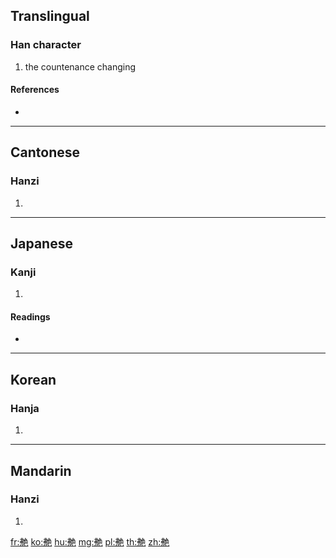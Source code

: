 {{character info/new}}
{{also|勃}}
==Translingual==

===Han character===
{{Han char|rn=139|rad=色|as=05|sn=11|four=57017|canj=LNNAU}}

# the countenance changing

====References====
* {{Han ref|kx=1014.060|dkj=30606|dj=1474.030|hdz=53072.050|uh=8274|ud=33396|bh=D758|bd=55128}}

----

==Cantonese==

===Hanzi===
{{yue-hanzi|jyut=|y=fat1}}

# {{defn|lang=yue|sort=色05}}

----

==Japanese==

===Kanji===
{{ja-kanji|grade=|rs=色05}}

# {{defn|lang=ja|sort=色05}}

====Readings====
* {{ja-readings|on=[[ほつ]] (hotsu), [[ぼつ]] (botsu), [[ふつ]] (futsu), [[ふち]] (fuchi), [[はい]] (hai)|kun=[[おこる]] (okoru)|nanori=}}

----

==Korean==

===Hanja===
{{ko-hanja|hangeul=불|eumhun=|rv=bul|mr=pul|y=pul}}

# {{defn|lang=ko|sort=色05}}

----

==Mandarin==

===Hanzi===
{{cmn-hanzi|pin=[[fú]] ([[fu2]])|wg=fu<sup>2</sup>}}

# {{defn|lang=cmn|sort=色05}}

[[fr:艴]]
[[ko:艴]]
[[hu:艴]]
[[mg:艴]]
[[pl:艴]]
[[th:艴]]
[[zh:艴]]